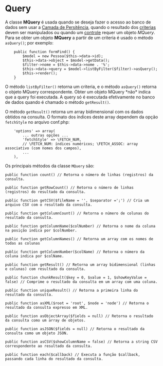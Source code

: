 <text xml:space="preserve">
= Query =
A classe '''MQuery''' é usada quando se deseja fazer o acesso ao banco de dados sem usar a [[>guia/model/persistence|Camada de Persitência]], quando o resultado dos [[>guia/model/criterias|criterias]] devem ser manipulados ou quando um [[>guia/view/controles|controle]] requer um objeto ''MQuery''.
Para se obter um objeto '''MQuery''' a partir de um criteria é usado o método <code>asQuery()</code>; por exemplo:
<pre lang="php">
    public function formFind() {
        $model = new Pessoa($this->data->id);
        $this->data->object = $model->getData();
        $filter->nome = $this->data->nome . '%';
        $this->data->query = $model->listByFilter($filter)->asQuery();
        $this->render();
    }
</pre>

O método <code>listByFilter()</code> retorna um criteria, e o método <code>asQuery()</code> retorna o objeto MQuery correspondente. Obter um objeto MQuery *não* indica que a query foi executada. A query só é executada efetivamente no banco de dados quando é chamado o método <code>getResult()</code>.

O método <code>getResult()</code> retorna um array bidimensional com os dados obtidos na consulta. O formato dos índices deste array dependem da opção <code>fetchStyle</code> no arquivo conf.php:

<pre  lang="php">
    'options' => array(
        ... outras opções ...
        'fetchStyle' => \FETCH_NUM,
        // \FETCH_NUM: índices numéricos; \FETCH_ASSOC: array associativo (com nomes dos campos),
        ...
    ),
</pre>

Os principais métodos da classe <code>MQuery</code> são:

<pre lang="php">public function count() // Retorna o número de linhas (registros) da consulta.
</pre>
<pre lang="php">public function getRowCount() // Retorna o número de linhas (registros) do resultado da consulta.
</pre>
<pre lang="php">public function getCSV($fileName = '', $separator =';') // Cria um arquivo CSV com o resultado da consulta.
</pre>
<pre lang="php">public function getColumnCount() // Retorna o número de colunas do resultado da consulta.
</pre>
<pre lang="php">public function getColumnName($colNumber) // Retorna o nome da coluna na posição indica por $colNumber.
</pre>
<pre lang="php">public function getColumnNames() // Retorna um array com os nomes de todas as colunas
</pre>
<pre lang="php">public function getColumnNumber($colName) // Retorna o número da coluna indica por $colName.
</pre>
<pre lang="php">public function getResult() // Retorna um array bidimensional (linhas e colunas) com resultado da consulta.
</pre>
<pre lang="php">public function chunkResult($key = 0, $value = 1, $showKeyValue = false) // Comprime o resultado da consulta em um array com uma coluna.
</pre>
<pre lang="php">public function uniqueResult() // Retorna a primeira linha do resultado da consulta.
</pre>
<pre lang="php">public function asXML($root = 'root', $node = 'node') // Retorna o resultado da consulta expresso em XML.
</pre>
<pre lang="php">public function asObjectArray($fields = null) // Retorna o resultado da consulta como um array de objetos.
</pre>
<pre lang="php">public function asJSON($fields = null) // Retorna o resultado da consulta como um objeto JSON.
</pre>
<pre lang="php">public function asCSV($showColumnName = false) // Retorna a string CSV correspondente ao resultado da consulta.
</pre>
<pre lang="php">public function each($callback) // Executa a função $callback, passando cada linha do resultado da consulta.
</pre>

</text>